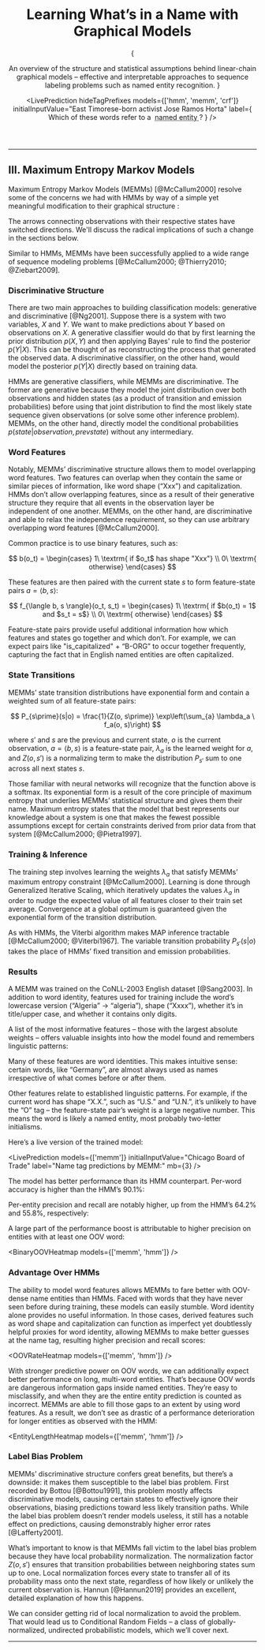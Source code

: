 

<Header>

# Learning What’s in a Name with Graphical Models

{

<Abstract>
	An overview of the structure and statistical assumptions behind linear-chain graphical
	models – effective and interpretable approaches to sequence labeling problems such as
	named entity recognition.
</Abstract>
}

<LivePrediction
	hideTagPrefixes
	models={['hmm', 'memm', 'crf']}
	initialInputValue="East Timorese-born activist Jose Ramos Horta"
	label={
		<Fragment>
			Which of these words refer to a&nbsp;
			<abbr title="A person, organization, location, or other (miscellaneous)">
				<span>named entity</span>
			</abbr>?
		</Fragment>
	}
/>

</Header>

---

## III. Maximum Entropy Markov Models

Maximum Entropy Markov Models (MEMMs) [@McCallum2000] resolve some of the concerns we had with HMMs by way of a simple yet meaningful modification to their graphical structure :

<MEMMOverviewGraph />

The arrows connecting observations with their respective states have switched directions. We'll discuss the radical implications of such a change in the sections below.

Similar to HMMs, MEMMs have been successfully applied to a wide range of sequence modeling problems [@McCallum2000; @Thierry2010; @Ziebart2009].

### Discriminative Structure

There are two main approaches to building classification models: generative and discriminative [@Ng2001]. Suppose there is a system with two variables, $X$ and $Y$. We want to make predictions about $Y$ based on observations on $X$. A generative classifier would do that by first learning the prior distribution $p(X, Y)$ and then applying Bayes' rule to find the posterior $p(Y|X)$. This can be thought of as reconstructing the process that generated the observed data. A discriminative classifier, on the other hand, would model the posterior $p(Y|X)$ directly based on training data.

HMMs are generative classifiers, while MEMMs are discriminative. The former are generative because they model the joint distribution over both observations and hidden states (as a product of transition and emission probabilities) before using that joint distribution to find the most likely state sequence given observations (or solve some other inference problem). MEMMs, on the other hand, directly model the conditional probabilities $p(state|observation, prev state)$ without any intermediary.

<MEMMDiscriminativeGraph />

### Word Features

Notably, MEMMs’ discriminative structure allows them to model overlapping word features. Two features can overlap when they contain the same or similar pieces of information, like word shape (“Xxx”) and capitalization. HMMs don’t allow overlapping features, since as a result of their generative structure they require that all events in the observation layer be independent of one another. MEMMs, on the other hand, are discriminative and able to relax the independence requirement, so they can use arbitrary overlapping word features [@McCallum2000].

Common practice is to use binary features, such as:

$$
b(o_t) = \begin{cases}
	1\ \textrm{ if $o_t$ has shape "Xxx"} \\
	0\ \textrm{ otherwise}
	\end{cases}
$$

These features are then paired with the current state $s$ to form feature-state pairs $a = \langle b, s \rangle$:

$$
f_{\langle b, s \rangle}(o_t, s_t) = \begin{cases}
	1\ \textrm{ if $b(o_t) = 1$ and $s_t = s$} \\
	0\ \textrm{ otherwise}
	\end{cases}
$$

Feature-state pairs provide useful additional information how which features and states go together and which don’t. For example, we can expect pairs like "is_capitalized" + “B-ORG” to occur together frequently, capturing the fact that in English named entities are often capitalized.

### State Transitions

MEMMs’ state transition distributions have exponential form and contain a weighted sum of all feature-state pairs:

$$
P_{s\prime}(s|o) = \frac{1}{Z(o, s\prime)} \exp\left(\sum_{a} \lambda_a \ f_a(o, s)\right)
$$

where $s\prime$ and $s$ are the previous and current state, $o$ is the current observation, $a = \langle b, s \rangle$ is a feature-state pair, $\lambda_a$ is the learned weight for $a$, and $Z(o, s\prime)$ is a normalizing term to make the distribution $P_{s\prime}$ sum to one across all next states $s$.

<MEMMFeatureBreakdown />

Those familiar with neural networks will recognize that the function above is a softmax. Its exponential form is a result of the core principle of maximum entropy that underlies MEMMs’ statistical structure and gives them their name. Maximum entropy states that the model that best represents our knowledge about a system is one that makes the fewest possible assumptions except for certain constraints derived from prior data from that system [@McCallum2000; @Pietra1997].

### Training & Inference

The training step involves learning the weights $\lambda_a$ that satisfy MEMMs’ maximum entropy constraint [@McCallum2000]. Learning is done through Generalized Iterative Scaling, which iteratively updates the values $\lambda_a$ in order to nudge the expected value of all features closer to their train set average. Convergence at a global optimum is guaranteed given the exponential form of the transition distribution.

As with HMMs, the Viterbi algorithm makes MAP inference tractable [@McCallum2000; @Viterbi1967]. The variable transition probability $P_{s\prime}(s|o)$ takes the place of HMMs’ fixed transition and emission probabilities.

### Results

A MEMM was trained on the CoNLL-2003 English dataset [@Sang2003]. In addition to word identity, features used for training include the word’s lowercase version (“Algeria” → “algeria”), shape (“Xxxx”), whether it’s in title/upper case, and whether it contains only digits.

A list of the most informative features – those with the largest absolute weights – offers valuable insights into how the model found and remembers linguistic patterns:

<MEMMMostInformativeFeatures />

Many of these features are word identities. This makes intuitive sense: certain words, like “Germany”, are almost always used as names irrespective of what comes before or after them.

Other features relate to established linguistic patterns. For example, if the current word has shape “X.X.”, such as “U.S.” and “U.N.”, it’s unlikely to have the “O” tag – the feature-state pair’s weight is a large negative number. This means the word is likely a named entity, most probably two-letter initialisms.

Here’s a live version of the trained model:

<LivePrediction
	models={['memm']}
	initialInputValue="Chicago Board of Trade"
	label="Name tag predictions by MEMM:"
	mb={3}
/>

The model has better performance than its HMM counterpart. Per-word accuracy is higher than the HMM’s 90.1%:

<MEMMPerWordScorecard />

Per-entity precision and recall are notably higher, up from the HMM’s 64.2% and 55.8%, respectively:

<MEMMPerEntityScorecards />

A large part of the performance boost is attributable to higher precision on entities with at least one OOV word:

<BinaryOOVHeatmap models={['memm', 'hmm']} />

### Advantage Over HMMs

The ability to model word features allows MEMMs to fare better with OOV-dense name entities than HMMs. Faced with words that they have never seen before during training, these models can easily stumble. Word identity alone provides no useful information. In those cases, derived features such as word shape and capitalization can function as imperfect yet doubtlessly helpful proxies for word identity, allowing MEMMs to make better guesses at the name tag, resulting higher precision and recall scores:

<OOVRateHeatmap models={['memm', 'hmm']} />

With stronger predictive power on OOV words, we can additionally expect better performance on long, multi-word entities. That’s because OOV words are dangerous information gaps inside named entities. They’re easy to misclassify, and when they are the entire entity prediction is counted as incorrect. MEMMs are able to fill those gaps to an extent by using word features. As a result, we don’t see as drastic of a performance deterioration for longer entities as observed with the HMM:

<EntityLengthHeatmap models={['memm', 'hmm']} />

### Label Bias Problem

MEMMs’ discriminative structure confers great benefits, but there’s a downside: it makes them susceptible to the label bias problem. First recorded by Bottou [@Bottou1991], this problem mostly affects discriminative models, causing certain states to effectively ignore their observations, biasing predictions toward less likely transition paths. While the label bias problem doesn’t render models useless, it still has a notable effect on predictions, causing demonstrably higher error rates [@Lafferty2001].

What’s important to know is that MEMMs fall victim to the label bias problem because they have local probability normalization. The normalization factor $Z(o, s\prime)$ ensures that transition probabilities between neighboring states sum up to one. Local normalization forces every state to transfer all of its probability mass onto the next state, regardless of how likely or unlikely the current observation is. Hannun [@Hannun2019] provides an excellent, detailed explanation of how this happens.

We can consider getting rid of local normalization to avoid the problem. That would lead us to Conditional Random Fields – a class of globally-normalized, undirected probabilistic models, which we’ll cover next.

---

<References />
